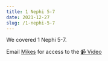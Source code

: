 ```yaml
---
title: 1 Nephi 5-7
date: 2021-12-27
slug: /1-nephi-5-7
---
```


We covered 1 Nephi 5-7.

Email [Mikes](mailto:models.prelims-0d@icloud.com) for access to the [📹 Video](https://www.youtube.com/watch?v=aDY66HScJIE)
